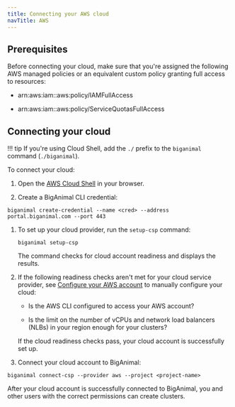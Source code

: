 ```yaml
---
title: Connecting your AWS cloud
navTitle: AWS
---
```


## Prerequisites

Before connecting your cloud, make sure that you're assigned the following AWS managed policies or an equivalent custom policy granting full access to resources:

- arn:aws:iam::aws:policy/IAMFullAccess

- arn:aws:iam::aws:policy/ServiceQuotasFullAccess

## Connecting your cloud

!!! tip
    If you're using Cloud Shell, add the `./` prefix to the `biganimal` command (`./biganimal`).
    
To connect your cloud:

1. Open the [AWS Cloud Shell](https://console.aws.amazon.com/cloudshell) in your browser.

1.  Create a BigAnimal CLI credential:

   ```shell
   biganimal create-credential --name <cred> --address portal.biganimal.com --port 443
   ```

1. To set up your cloud provider, run the `setup-csp` command:

   ```shell
   biganimal setup-csp 
   ```
   The command checks for cloud account readiness and displays the results. 

1. If the following readiness checks aren't met for your cloud service provider, see [Configure your AWS account](/biganimal/release/getting_started/preparing_cloud_account/02_preparing_aws/#configure-your-aws-account) to manually configure your cloud:

   - Is the AWS CLI configured to access your AWS account?

   - Is the limit on the number of vCPUs and network load balancers (NLBs) in your region enough for your clusters?

   If the cloud readiness checks pass, your cloud account is successfully set up. 
   
1.  Connect your cloud account to BigAnimal:

   ```shell
   biganimal connect-csp --provider aws --project <project-name>
   ```
 After your cloud account is successfully connected to BigAnimal, you and other users with the correct permissions can create clusters.